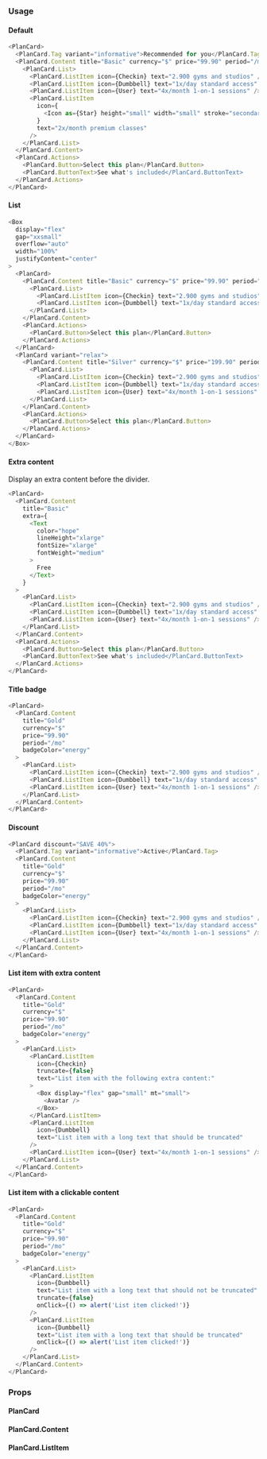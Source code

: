 ### Usage

#### Default

```javascript
<PlanCard>
  <PlanCard.Tag variant="informative">Recommended for you</PlanCard.Tag>
  <PlanCard.Content title="Basic" currency="$" price="99.90" period="/mo">
    <PlanCard.List>
      <PlanCard.ListItem icon={Checkin} text="2.900 gyms and studios" />
      <PlanCard.ListItem icon={Dumbbell} text="1x/day standard access" />
      <PlanCard.ListItem icon={User} text="4x/month 1-on-1 sessions" />
      <PlanCard.ListItem
        icon={
          <Icon as={Star} height="small" width="small" stroke="secondary" />
        }
        text="2x/month premium classes"
      />
    </PlanCard.List>
  </PlanCard.Content>
  <PlanCard.Actions>
    <PlanCard.Button>Select this plan</PlanCard.Button>
    <PlanCard.ButtonText>See what's included</PlanCard.ButtonText>
  </PlanCard.Actions>
</PlanCard>
```

#### List

```javascript
<Box
  display="flex"
  gap="xxsmall"
  overflow="auto"
  width="100%"
  justifyContent="center"
>
  <PlanCard>
    <PlanCard.Content title="Basic" currency="$" price="99.90" period="/mo">
      <PlanCard.List>
        <PlanCard.ListItem icon={Checkin} text="2.900 gyms and studios" />
        <PlanCard.ListItem icon={Dumbbell} text="1x/day standard access" />
      </PlanCard.List>
    </PlanCard.Content>
    <PlanCard.Actions>
      <PlanCard.Button>Select this plan</PlanCard.Button>
    </PlanCard.Actions>
  </PlanCard>
  <PlanCard variant="relax">
    <PlanCard.Content title="Silver" currency="$" price="199.90" period="/mo">
      <PlanCard.List>
        <PlanCard.ListItem icon={Checkin} text="2.900 gyms and studios" />
        <PlanCard.ListItem icon={Dumbbell} text="1x/day standard access" />
        <PlanCard.ListItem icon={User} text="4x/month 1-on-1 sessions" />
      </PlanCard.List>
    </PlanCard.Content>
    <PlanCard.Actions>
      <PlanCard.Button>Select this plan</PlanCard.Button>
    </PlanCard.Actions>
  </PlanCard>
</Box>
```

#### Extra content

Display an extra content before the divider.

```javascript
<PlanCard>
  <PlanCard.Content
    title="Basic"
    extra={
      <Text
        color="hope"
        lineHeight="xlarge"
        fontSize="xlarge"
        fontWeight="medium"
      >
        Free
      </Text>
    }
  >
    <PlanCard.List>
      <PlanCard.ListItem icon={Checkin} text="2.900 gyms and studios" />
      <PlanCard.ListItem icon={Dumbbell} text="1x/day standard access" />
      <PlanCard.ListItem icon={User} text="4x/month 1-on-1 sessions" />
    </PlanCard.List>
  </PlanCard.Content>
  <PlanCard.Actions>
    <PlanCard.Button>Select this plan</PlanCard.Button>
    <PlanCard.ButtonText>See what's included</PlanCard.ButtonText>
  </PlanCard.Actions>
</PlanCard>
```

#### Title badge

```javascript
<PlanCard>
  <PlanCard.Content
    title="Gold"
    currency="$"
    price="99.90"
    period="/mo"
    badgeColor="energy"
  >
    <PlanCard.List>
      <PlanCard.ListItem icon={Checkin} text="2.900 gyms and studios" />
      <PlanCard.ListItem icon={Dumbbell} text="1x/day standard access" />
      <PlanCard.ListItem icon={User} text="4x/month 1-on-1 sessions" />
    </PlanCard.List>
  </PlanCard.Content>
</PlanCard>
```

#### Discount

```javascript
<PlanCard discount="SAVE 40%">
  <PlanCard.Tag variant="informative">Active</PlanCard.Tag>
  <PlanCard.Content
    title="Gold"
    currency="$"
    price="99.90"
    period="/mo"
    badgeColor="energy"
  >
    <PlanCard.List>
      <PlanCard.ListItem icon={Checkin} text="2.900 gyms and studios" />
      <PlanCard.ListItem icon={Dumbbell} text="1x/day standard access" />
      <PlanCard.ListItem icon={User} text="4x/month 1-on-1 sessions" />
    </PlanCard.List>
  </PlanCard.Content>
</PlanCard>
```

#### List item with extra content

```javascript
<PlanCard>
  <PlanCard.Content
    title="Gold"
    currency="$"
    price="99.90"
    period="/mo"
    badgeColor="energy"
  >
    <PlanCard.List>
      <PlanCard.ListItem
        icon={Checkin}
        truncate={false}
        text="List item with the following extra content:"
      >
        <Box display="flex" gap="small" mt="small">
          <Avatar />
        </Box>
      </PlanCard.ListItem>
      <PlanCard.ListItem
        icon={Dumbbell}
        text="List item with a long text that should be truncated"
      />
      <PlanCard.ListItem icon={User} text="4x/month 1-on-1 sessions" />
    </PlanCard.List>
  </PlanCard.Content>
</PlanCard>
```

#### List item with a clickable content

```javascript
<PlanCard>
  <PlanCard.Content
    title="Gold"
    currency="$"
    price="99.90"
    period="/mo"
    badgeColor="energy"
  >
    <PlanCard.List>
      <PlanCard.ListItem
        icon={Dumbbell}
        text="List item with a long text that should not be truncated"
        truncate={false}
        onClick={() => alert('List item clicked!')}
      />
      <PlanCard.ListItem
        icon={Dumbbell}
        text="List item with a long text that should be truncated"
        onClick={() => alert('List item clicked!')}
      />
    </PlanCard.List>
  </PlanCard.Content>
</PlanCard>
```

### Props

#### PlanCard

<PropsTable component="PlanCard" platform="web" />

#### PlanCard.Content

<PropsTable component="PlanCard.Content" platform="web" />

#### PlanCard.ListItem

<PropsTable component="PlanCard.ListItem" platform="web" />
